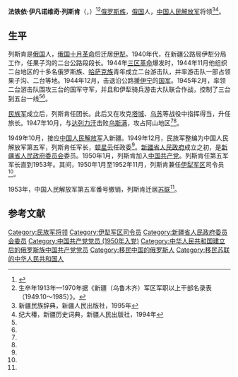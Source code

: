 '''法铁依·伊凡诺维奇·列斯肯'''（{{lang-ru|Фотий Иванович Лескин}}，{{bd|1913年||1970年|catIdx=L}}）<ref name=minglu> {{Cite book | author =  | title = 新疆通志（第二十八卷）军事志 | location =  乌鲁木齐| publisher = 新疆人民出版社 | date = 1997年 | pages =  | ISBN =  9787228030842| accessdate =  | url =  | language =  | quote = 新疆（乌鲁木齐）军区军职以上干部名录表（1949.10～1985）}} </ref><ref>生卒年1913年—1970年据《新疆（乌鲁木齐）军区军职以上干部名录表（1949.10～1985）》。</ref>[[俄罗斯族|俄罗斯族]]，[[俄国|俄国]]人，[[中国人民解放军|中国人民解放军]]将领<ref name=xjmzcd>新疆民族辞典，新疆人民出版社，1995年</ref><ref name=ji>纪大椿，新疆历史词典，新疆人民出版社，1994年</ref>。

==生平==
列斯肯是[[俄国|俄国]]人，[[俄国十月革命|俄国十月革命]]后迁居[[伊犁|伊犁]]。1940年代，在新疆公路局伊犁分局工作，任果子沟的二台公路段段长。1944年[[三区革命|三区革命]]爆发时，1944年11月他组织二台地区的十多名俄罗斯族、[[哈萨克族|哈萨克族]]青年成立二台游击队，并率游击队一部占领果子沟、二台等地。1944年12月，击退沿公路援[[伊宁|伊宁]]的[[国军|国军]]。1945年2月，率领二台游击队围攻三台的国军守军，并且和伊犁骑兵游击大队联合作战，控制了三台到五台一线<ref name=xjmzcd/><ref name=ji/>。

[[民族军|民族军]]成立后，列斯肯任团长。此后又在攻克[[塔城|塔城]]、[[乌苏|乌苏]]等战役中指挥得当，升任旅长。1947年10月，与[[达列力汗·苏古尔巴也夫|达列力汗]]击败[[乌斯满|乌斯满]]，攻占阿山地区<ref name=xjmzcd/><ref name=ji/>。

1949年10月，接应[[中国人民解放军|中国人民解放军]]入新疆。1949年12月，民族军整编为中国人民解放军第五军，列斯肯任军长，[[顿星云|顿星云]]任政委<ref name=xjmzcd/>。[[新疆省人民政府|新疆省人民政府]]成立之初，是[[新疆省人民政府|新疆省人民政府]][[委员会|委员会]]委员。1950年1月，列斯肯加入[[中国共产党|中国共产党]]。列斯肯任第五军军长直到1953年。其间，1950年1月至1952年11月，列斯肯兼任[[中国人民解放军北疆军区|伊犁军区]]司令员<ref name=minglu/>。

1953年，中国人民解放军第五军番号撤销，列斯肯迁居[[苏联|苏联]]<ref name=xjmzcd/>。

==参考文献==
{{reflist}}

{{DEFAULTSORT:L}}
[[Category:民族军将领|Category:民族军将领]]
[[Category:伊犁军区司令员|Category:伊犁军区司令员]]
[[Category:新疆省人民政府委员会委员|Category:新疆省人民政府委员会委员]]
[[Category:中国共产党党员_(1950年入党)|Category:中国共产党党员 (1950年入党)]]
[[Category:中华人民共和国建立后的俄罗斯族中国共产党党员|Category:中华人民共和国建立后的俄罗斯族中国共产党党员]]
[[Category:移民中国的俄罗斯人|Category:移民中国的俄罗斯人]]
[[Category:移民苏联的中华人民共和国人|Category:移民苏联的中华人民共和国人]]